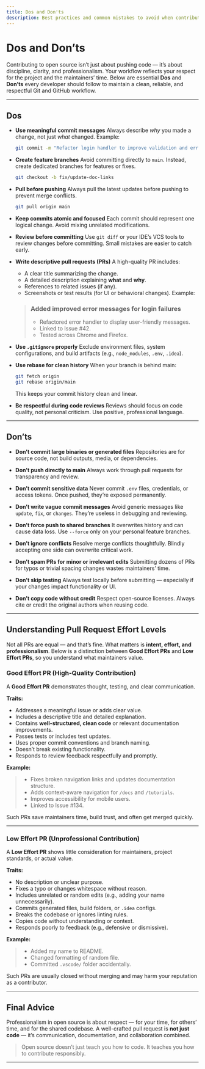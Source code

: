 ```yaml
---
title: Dos and Don'ts
description: Best practices and common mistakes to avoid when contributing with Git and GitHub — including how to create high-effort, meaningful pull requests.
---
```



# Dos and Don’ts

Contributing to open source isn’t just about pushing code — it’s about discipline, clarity, and professionalism.
Your workflow reflects your respect for the project and the maintainers’ time.
Below are essential **Dos** and **Don’ts** every developer should follow to maintain a clean, reliable, and respectful Git and GitHub workflow.

---

## <CheckCircle className="inline w-5 h-5 text-green-500 ml-1" /> Dos

- **Use meaningful commit messages**
  Always describe *why* you made a change, not just *what* changed.
  Example:
  ```bash
  git commit -m "Refactor login handler to improve validation and error clarity"
  ```

* **Create feature branches**
  Avoid committing directly to `main`. Instead, create dedicated branches for features or fixes.

  ```bash
  git checkout -b fix/update-doc-links
  ```

* **Pull before pushing**
  Always pull the latest updates before pushing to prevent merge conflicts.

  ```bash
  git pull origin main
  ```

* **Keep commits atomic and focused**
  Each commit should represent one logical change. Avoid mixing unrelated modifications.

* **Review before committing**
  Use `git diff` or your IDE’s VCS tools to review changes before committing. Small mistakes are easier to catch early.

* **Write descriptive pull requests (PRs)**
  A high-quality PR includes:

  * A clear title summarizing the change.
  * A detailed description explaining **what** and **why**.
  * References to related issues (if any).
  * Screenshots or test results (for UI or behavioral changes).
    Example:

  > ### Added improved error messages for login failures
  >
  > * Refactored error handler to display user-friendly messages.
  > * Linked to Issue #42.
  > * Tested across Chrome and Firefox.

* **Use `.gitignore` properly**
  Exclude environment files, system configurations, and build artifacts (e.g., `node_modules`, `.env`, `.idea`).

* **Use rebase for clean history**
  When your branch is behind main:

  ```bash
  git fetch origin
  git rebase origin/main
  ```

  This keeps your commit history clean and linear.

* **Be respectful during code reviews**
  Reviews should focus on code quality, not personal criticism.
  Use positive, professional language.

---

## <XCircle className="inline w-5 h-5 text-red-500 ml-1" /> Don’ts

* **Don’t commit large binaries or generated files**
  Repositories are for source code, not build outputs, media, or dependencies.

* **Don’t push directly to main**
  Always work through pull requests for transparency and review.

* **Don’t commit sensitive data**
  Never commit `.env` files, credentials, or access tokens. Once pushed, they’re exposed permanently.

* **Don’t write vague commit messages**
  Avoid generic messages like `update`, `fix`, or `changes`. They’re useless in debugging and reviewing.

* **Don’t force push to shared branches**
  It overwrites history and can cause data loss. Use `--force` only on your personal feature branches.

* **Don’t ignore conflicts**
  Resolve merge conflicts thoughtfully. Blindly accepting one side can overwrite critical work.

* **Don’t spam PRs for minor or irrelevant edits**
  Submitting dozens of PRs for typos or trivial spacing changes wastes maintainers’ time.

* **Don’t skip testing**
  Always test locally before submitting — especially if your changes impact functionality or UI.

* **Don’t copy code without credit**
  Respect open-source licenses. Always cite or credit the original authors when reusing code.

---

## Understanding Pull Request Effort Levels

Not all PRs are equal — and that’s fine. What matters is **intent, effort, and professionalism**.
Below is a distinction between **Good Effort PRs** and **Low Effort PRs**, so you understand what maintainers value.

### Good Effort PR (High-Quality Contribution)

A **Good Effort PR** demonstrates thought, testing, and clear communication.

**Traits:**

* Addresses a meaningful issue or adds clear value.
* Includes a descriptive title and detailed explanation.
* Contains **well-structured, clean code** or relevant documentation improvements.
* Passes tests or includes test updates.
* Uses proper commit conventions and branch naming.
* Doesn’t break existing functionality.
* Responds to review feedback respectfully and promptly.

**Example:**

> * Fixes broken navigation links and updates documentation structure.
> * Adds context-aware navigation for `/docs` and `/tutorials`.
> * Improves accessibility for mobile users.
> * Linked to Issue #134.

Such PRs save maintainers time, build trust, and often get merged quickly.

---

### Low Effort PR (Unprofessional Contribution)

A **Low Effort PR** shows little consideration for maintainers, project standards, or actual value.

**Traits:**

* No description or unclear purpose.
* Fixes a typo or changes whitespace without reason.
* Includes unrelated or random edits (e.g., adding your name unnecessarily).
* Commits generated files, build folders, or `.idea` configs.
* Breaks the codebase or ignores linting rules.
* Copies code without understanding or context.
* Responds poorly to feedback (e.g., defensive or dismissive).

**Example:**

> * Added my name to README.
> * Changed formatting of random file.
> * Committed `.vscode/` folder accidentally.

Such PRs are usually closed without merging and may harm your reputation as a contributor.

---

## Final Advice

Professionalism in open source is about respect — for your time, for others’ time, and for the shared codebase.
A well-crafted pull request is **not just code** — it’s communication, documentation, and collaboration combined.

> Open source doesn’t just teach you how to code. It teaches you how to contribute responsibly.

---

<ContributorTracker docPath="get-started/2-dos-and-donts.mdx" />
